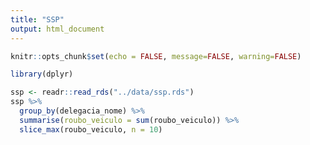 ```yaml
---
title: "SSP"
output: html_document
---
```


```r
knitr::opts_chunk$set(echo = FALSE, message=FALSE, warning=FALSE)
```


```r
library(dplyr)
```

```r
ssp <- readr::read_rds("../data/ssp.rds")
ssp %>% 
  group_by(delegacia_nome) %>% 
  summarise(roubo_veiculo = sum(roubo_veiculo)) %>% 
  slice_max(roubo_veiculo, n = 10)
```



